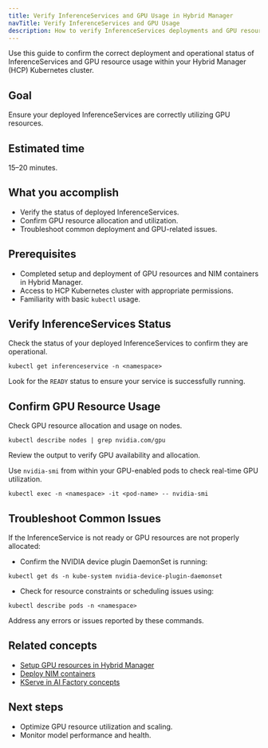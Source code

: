 ```yaml
---
title: Verify InferenceServices and GPU Usage in Hybrid Manager
navTitle: Verify InferenceServices and GPU Usage
description: How to verify InferenceServices deployments and GPU resource usage in Hybrid Manager.
---
```


Use this guide to confirm the correct deployment and operational status of InferenceServices and GPU resource usage within your Hybrid Manager (HCP) Kubernetes cluster.

## Goal

Ensure your deployed InferenceServices are correctly utilizing GPU resources.

## Estimated time

15–20 minutes.

## What you accomplish

- Verify the status of deployed InferenceServices.
- Confirm GPU resource allocation and utilization.
- Troubleshoot common deployment and GPU-related issues.

## Prerequisites

- Completed setup and deployment of GPU resources and NIM containers in Hybrid Manager.
- Access to HCP Kubernetes cluster with appropriate permissions.
- Familiarity with basic `kubectl` usage.

## Verify InferenceServices Status

Check the status of your deployed InferenceServices to confirm they are operational.

```shell
kubectl get inferenceservice -n <namespace>
```

Look for the `READY` status to ensure your service is successfully running.

## Confirm GPU Resource Usage

Check GPU resource allocation and usage on nodes.

```shell
kubectl describe nodes | grep nvidia.com/gpu
```

Review the output to verify GPU availability and allocation.

Use `nvidia-smi` from within your GPU-enabled pods to check real-time GPU utilization.

```shell
kubectl exec -n <namespace> -it <pod-name> -- nvidia-smi
```

## Troubleshoot Common Issues

If the InferenceService is not ready or GPU resources are not properly allocated:

* Confirm the NVIDIA device plugin DaemonSet is running:

```shell
kubectl get ds -n kube-system nvidia-device-plugin-daemonset
```

* Check for resource constraints or scheduling issues using:

```shell
kubectl describe pods -n <namespace>
```

Address any errors or issues reported by these commands.

## Related concepts

* [Setup GPU resources in Hybrid Manager](setup-gpu.mdx)
* [Deploy NIM containers](/edb-postgres-ai/ai-factory/learn/how-to/model-serving/deploy-nim-container)
* [KServe in AI Factory concepts](../../model/serving.mdx)

## Next steps

* Optimize GPU resource utilization and scaling.
* Monitor model performance and health.

```
```
